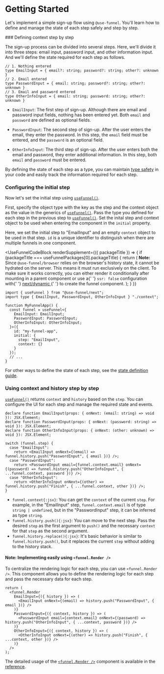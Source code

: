 
# Getting Started

Let's implement a simple sign-up flow using `@use-funnel`. You'll learn how to define and manage the state of each step safely and step by step.

<Steps>
### Defining <Keyword>context</Keyword> step by step

The sign-up process can be divided into several steps. Here, we'll divide it into three steps: email input, password input, and other information input. And we'll define the state required for each step as follows.

```tsx filename="context.ts"
// 1. Nothing entered
type EmailInput = { email?: string; password?: string; other?: unknown }
// 2. Email entered
type PasswordInput = { email: string; password?: string; other?: unknown }
// 3. Email and password entered
type OtherInfoInput = { email: string; password: string; other?: unknown }
```

- `EmailInput`: The first step of sign-up. Although there are email and password input fields, nothing has been entered yet. Both `email` and `password` are defined as optional fields.

- `PasswordInput`: The second step of sign-up. After the user enters the email, they enter the password. In this step, the `email` field must be entered, and the `password` is an optional field.

- `OtherInfoInput`: The third step of sign-up. After the user enters both the email and password, they enter additional information. In this step, both `email` and `password` must be entered.

By defining the state of each step as a type, you can maintain [type safety](./features.mdx#ui-state-managed-with-strong-type-safety) in your code and easily track the information required for each step.

### Configuring the initial step

Now let's set the initial step using [`useFunnel()`](./use-funnel).

First, specify the object type with the key as the step and the context object as the value in the generics of [`useFunnel()`](./use-funnel). Pass the type you defined for each step in the previous step to [`useFunnel()`](./use-funnel). Set the inital step and context object to be used when entering the component in the `initial` property.

Here, we set the initial step to "EmailInput" and an empty `context` object to be used in that step. `id` is a unique identifier to distinguish when there are multiple funnels in one component.

<UseFunnelCodeBlock
  renderSupplement={({ packageTitle }) => {
    if (packageTitle === useFunnelPackages[0].packageTitle) {
      return (
        <Callout type="warning">
          <strong>Note:</strong> Since <code>@use-funnel/browser</code> relies on the browser's history
          state, it cannot be hydrated on the server. This means it must run exclusively on the client. To make sure 
          it works correctly, you can either render it conditionally after mounting in a parent component or use a{' '}
          <code>ssr: false</code> configuration with{' '}
          <a
            href="https://nextjs.org/docs/app/building-your-application/optimizing/lazy-loading#nextdynamic"
            target="_blank"
            rel="noreferrer"
          >
            next/dynamic
          </a>{' '}
          to create the funnel component.
        </Callout>
      );
    }
  }}
>
```tsx {5-15}
import { useFunnel } from "@use-funnel/next";
import type { EmailInput, PasswordInput, OtherInfoInput } "./context";

function MyFunnelApp() {
  const funnel = useFunnel<{
    EmailInput: EmailInput;
    PasswordInput: PasswordInput;
    OtherInfoInput: OtherInfoInput;
  }>({
    id: "my-funnel-app",
    initial: {
      step: "EmailInput",
      context: {}
    }
  });
  // ...
}
```
</UseFunnelCodeBlock>

For other ways to define the state of each step, see the [state definition guide](/docs/context-guide).

### Using <Keyword>context</Keyword> and <Keyword>history</Keyword> step by step

[`useFunnel()`](./use-funnel) returns `context` and `history` based on the `step`. You can configure the UI for each step and manage the required state and events.

```tsx
declare function EmailInput(props: { onNext: (email: string) => void }): JSX.Element;
declare function PasswordInput(props: { onNext: (password: string) => void }): JSX.Element;
declare function OtherInfoInput(props: { onNext: (other: unknown) => void }): JSX.Element;

switch (funnel.step) {
  case "EmailInput":
    return <EmailInput onNext={(email) => funnel.history.push("PasswordInput", { email })} />;
  case "PasswordInput":
    return <PasswordInput email={funnel.context.email} onNext={(password) => funnel.history.push("OtherInfoInput", { ...funnel.context, password })} />;
  case "OtherInfoInput":
    return <OtherInfoInput onNext={(other) => funnel.history.push("Finish", { ...funnel.context, other })} />;
}
```

- `funnel.context{:jsx}`: You can get the `context` of the current `step`. For example, in the "EmailInput" step, `funnel.context.email` is of type `string | undefined`, but in the "PasswordInput" step, it can be inferred as type `string`.
- `funnel.history.push(){:jsx}`: You can move to the next step. Pass the desired `step` as the first argument to `push()` and the necessary `context` for that `step` as the second argument.
- `funnel.history.replace(){:jsx}`: It's basic behavior is similar to `funnel.history.push()`, but it replaces the current `step` without adding to the history stack.

#### Note: Implementing easily using `<funnel.Render />`

To centralize the rendering logic for each step, you can use `<funnel.Render />`. This component allows you to define the rendering logic for each step and pass the necessary data for each step.

```tsx
return (
  <funnel.Render
    EmailInput={({ history }) => (
      <EmailInput onNext={(email) => history.push("PasswordInput", { email })} />
    )}
    PasswordInput={({ context, history }) => (
      <PasswordInput email={context.email} onNext={(password) => history.push("OtherInfoInput", { ...context, password })} />
    )}
    OtherInfoInput={({ context, history }) => (
      <OtherInfoInput onNext={(other) => history.push("Finish", { ...context, other })} />
    )}
  />
);
```

The detailed usage of the [`<funnel.Render />`](./funnel-render) component is available in the [reference](/docs/funnel-render).

</Steps>
